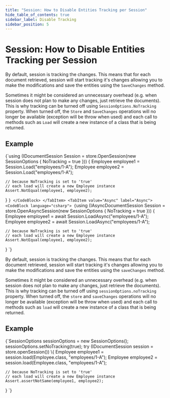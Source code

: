 ---
title: "Session: How to Disable Entities Tracking per Session"
hide_table_of_contents: true
sidebar_label: Disable Tracking
sidebar_position: 5
---




# Session: How to Disable Entities Tracking per Session
<LanguageSwitcher supportedLanguages={supportedLanguages} />
<LanguageContent language="csharp">


By default, session is tracking the changes. This means that for each document retrieved, session will start tracking it's changes allowing you to make the modifications and save the entities using the `SaveChanges` method.

Sometimes it might be considered an unnecessary overhead (e.g. when session does not plan to make any changes, just retrieve the documents). This is why tracking can be turned off using `SessionOptions.NoTracking` property. When turned off, the `Store` and `SaveChanges` operations will no longer be available (exception will be throw when used) and each call to methods such as `Load` will create a new instance of a class that is being returned.

## Example

<Tabs groupId='languageSyntax'>
<TabItem value="Sync" label="Sync">
<CodeBlock language="csharp">
{`using (IDocumentSession Session = store.OpenSession(new SessionOptions
{
    NoTracking = true
}))
{
    Employee employee1 = Session.Load<Employee>("employees/1-A");
    Employee employee2 = Session.Load<Employee>("employees/1-A");

    // because NoTracking is set to 'true'
    // each load will create a new Employee instance
    Assert.NotEqual(employee1, employee2);
}
`}
</CodeBlock>
</TabItem>
<TabItem value="Async" label="Async">
<CodeBlock language="csharp">
{`using (IAsyncDocumentSession Session = store.OpenAsyncSession(new SessionOptions
{
    NoTracking = true
}))
{
    Employee employee1 = await Session.LoadAsync<Employee>("employees/1-A");
    Employee employee2 = await Session.LoadAsync<Employee>("employees/1-A");

    // because NoTracking is set to 'true'
    // each load will create a new Employee instance
    Assert.NotEqual(employee1, employee2);
}
`}
</CodeBlock>
</TabItem>
</Tabs>


</LanguageContent>
<LanguageContent language="java">


By default, session is tracking the changes. This means that for each document retrieved, session will start tracking it's changes allowing you to make the modifications and save the entities using the `saveChanges` method.

Sometimes it might be considered an unnecessary overhead (e.g. when session does not plan to make any changes, just retrieve the documents). This is why tracking can be turned off using `sessionOptions.noTracking` property. When turned off, the `store` and `saveChanges` operations will no longer be available (exception will be throw when used) and each call to methods such as `load` will create a new instance of a class that is being returned.

## Example

<TabItem value="open_session_tracking_1" label="open_session_tracking_1">
<CodeBlock language="java">
{`SessionOptions sessionOptions = new SessionOptions();
sessionOptions.setNoTracking(true);
try (IDocumentSession session = store.openSession()) \{
    Employee employee1 = session.load(Employee.class, "employees/1-A");
    Employee employee2 = session.load(Employee.class, "employees/1-A");

    // because NoTracking is set to 'true'
    // each load will create a new Employee instance
    Assert.assertNotSame(employee1, employee2);
\}
`}
</CodeBlock>
</TabItem>


</LanguageContent>

<!---
### Session
- [What is a Session and How Does it Work](../../../client-api/session/what-is-a-session-and-how-does-it-work)
- [Opening a Session](../../../client-api/session/opening-a-session)
- [Storing Entities](../../../client-api/session/storing-entities)
- [Loading Entities](../../../client-api/session/loading-entities)
- [Saving Changes](../../../client-api/session/saving-changes)


-->